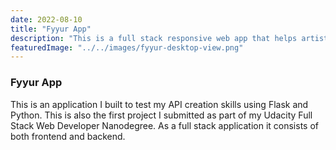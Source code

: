 ---
date: 2022-08-10
title: "Fyyur App"
description: "This is a full stack responsive web app that helps artists find event centers to perform and also helps event centers advertise their venues to future performers"
featuredImage: "../../images/fyyur-desktop-view.png"
---

### Fyyur App

This is an application I built to test my API creation skills using Flask and Python. This is also the first project I submitted as part of my Udacity Full Stack Web Developer Nanodegree. As a full stack application it consists of both frontend and backend. 

